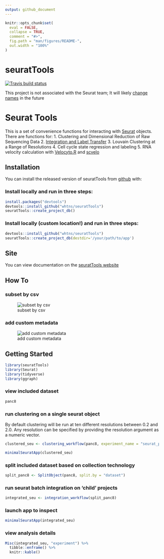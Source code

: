 ```yaml
---
output: github_document
---
```


<!-- README.md is generated from README.Rmd. Please edit that file -->

```r
knitr::opts_chunk$set(
  eval = FALSE,
  collapse = TRUE,
  comment = "#>",
  fig.path = "man/figures/README-",
  out.width = "100%"
)
```

# seuratTools

<!-- badges: start -->
<!-- badges: end -->

<!-- badges: start -->
[![Travis build status](https://travis-ci.org/whtns/seuratTools.svg?branch=master)](https://travis-ci.org/whtns/seuratTools)
<!-- badges: end -->

This project is not associated with the Seurat team; It will likely [change names](https://www.njtierney.com/post/2017/10/27/change-pkg-name/) in the future

# Seurat Tools

This is a set of convenience functions for interacting with [Seurat](https://github.com/satijalab/seurat) objects. 
There are functions for:
1. Clustering and Dimensional Reduction of Raw Sequencing Data
2. [Integration and Label Transfer](https://satijalab.org/seurat/v3.0/pancreas_integration_label_transfer.html)
3. Louvain Clustering at a Range of Resolutions 
4. Cell cycle state regression and labeling 
5. RNA velocity calculation with [Velocyto.R](https://velocyto.org/) and [scvelo](https://scvelo.readthedocs.io/)


## Installation

You can install the released version of seuratTools from [github](https://github.com/whtns/seuratTools) with:

### Install locally and run in three steps:

```r
install.packages("devtools")
devtools::install_github("whtns/seuratTools")
seuratTools::create_project_db()
```

### Install locally (custom location!) and run in three steps:
```r
devtools::install_github("whtns/seuratTools")
seuratTools::create_project_db(destdir='/your/path/to/app')
```

## Site

You can view documentation on the [seuratTools website](https://whtns.github.io/seuratTools)

## How To 

### subset by csv

![subset by csv](README_docs/subset_by_csv.gif)

### add custom metadata

![add custom metadata](README_docs/add_arbitrary_metadata.gif)

## Getting Started 

```r
library(seuratTools)
library(Seurat)
library(tidyverse)
library(ggraph)
```

### view included dataset 

```r
panc8
```

### run clustering on a single seurat object

By default clustering will be run at ten different resolutions between 0.2 and 2.0. Any resolution can be specified by providing the resolution argument as a numeric vector.

```r
clustered_seu <- clustering_workflow(panc8, experiment_name = "seurat_pancreas", organism = "human")
```

```r
minimalSeuratApp(clustered_seu)
```

### split included dataset based on collection technology 

```r
split_panc8 <- SplitObject(panc8, split.by = "dataset")

```

### run seurat batch integration on 'child' projects

```r
integrated_seu <- integration_workflow(split_panc8)
```

### launch app to inspect

```r

minimalSeuratApp(integrated_seu)

```

### view analysis details

```r
Misc(integrated_seu, "experiment") %>% 
  tibble::enframe() %>% 
  knitr::kable()
```
